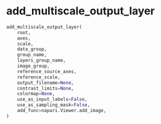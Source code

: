 # add_multiscale_output_layer { #napari_activelearning.add_multiscale_output_layer }

```python
add_multiscale_output_layer(
    root,
    axes,
    scale,
    data_group,
    group_name,
    layers_group_name,
    image_group,
    reference_source_axes,
    reference_scale,
    output_filename=None,
    contrast_limits=None,
    colormap=None,
    use_as_input_labels=False,
    use_as_sampling_mask=False,
    add_func=napari.Viewer.add_image,
)
```

